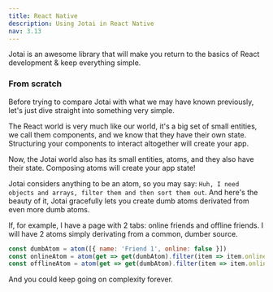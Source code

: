 ```yaml
---
title: React Native
description: Using Jotai in React Native
nav: 3.13
---
```


Jotai is an awesome library that will make you return to the basics of React development & keep everything simple.

### From scratch

Before trying to compare Jotai with what we may have known previously, let's just dive straight into something very simple.

The React world is very much like our world, it's a big set of small entities, we call them components, and we know that they have their own state. Structuring your components to interact altogether will create your app.

Now, the Jotai world also has its small entities, atoms, and they also have their state. Composing atoms will create your app state!

Jotai considers anything to be an atom, so you may say: `Huh, I need objects and arrays, filter them and then sort them out`.
And here's the beauty of it, Jotai gracefully lets you create dumb atoms derivated from even more dumb atoms.

If, for example, I have a page with 2 tabs: online friends and offline friends.
I will have 2 atoms simply derivating from a common, dumber source.

```js
const dumbAtom = atom([{ name: 'Friend 1', online: false }])
const onlineAtom = atom(get => get(dumbAtom).filter(item => item.online))
const offlineAtom = atom(get => get(dumbAtom).filter(item => item.online))
```

And you could keep going on complexity forever.